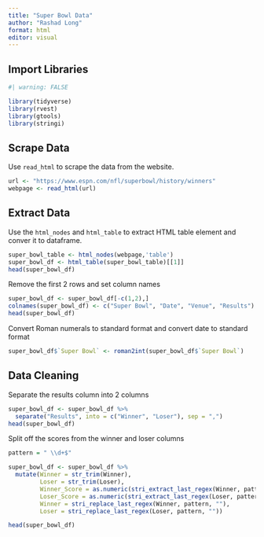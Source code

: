 ```yaml
---
title: "Super Bowl Data"
author: "Rashad Long"
format: html
editor: visual
---
```


## Import Libraries

```r
#| warning: FALSE

library(tidyverse)
library(rvest)
library(gtools)
library(stringi)

```

## Scrape Data

Use `read_html` to scrape the data from the website.

```r

url <- "https://www.espn.com/nfl/superbowl/history/winners"
webpage <- read_html(url)

```

## Extract Data
Use the `html_nodes` and `html_table` to extract HTML table element and conver it to dataframe.

```r
super_bowl_table <- html_nodes(webpage,'table')
super_bowl_df <- html_table(super_bowl_table)[[1]]
head(super_bowl_df)

```
Remove the first 2 rows and set column names
```r

super_bowl_df <- super_bowl_df[-c(1,2),]
colnames(super_bowl_df) <- c("Super Bowl", "Date", "Venue", "Results")
head(super_bowl_df)

```
Convert Roman numerals to standard format and convert date to standard format
```r
super_bowl_df$`Super Bowl` <- roman2int(super_bowl_df$`Super Bowl`)
```

## Data Cleaning

Separate the results column into 2 columns
```r
super_bowl_df <- super_bowl_df %>%
  separate("Results", into = c("Winner", "Loser"), sep = ",")
head(super_bowl_df)

```
Split off the scores from the winner and loser columns
```r
pattern = " \\d+$"

super_bowl_df <- super_bowl_df %>%
  mutate(Winner = str_trim(Winner),
         Loser = str_trim(Loser),
         Winner_Score = as.numeric(stri_extract_last_regex(Winner, pattern)),
         Loser_Score = as.numeric(stri_extract_last_regex(Loser, pattern)),
         Winner = stri_replace_last_regex(Winner, pattern, ""),
         Loser = stri_replace_last_regex(Loser, pattern, ""))

head(super_bowl_df)
```


























